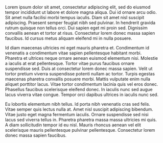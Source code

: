 Lorem ipsum dolor sit amet, consectetur adipiscing elit, sed do eiusmod tempor incididunt ut labore et dolore magna aliqua. Dui id ornare arcu odio. Sit amet nulla facilisi morbi tempus iaculis. Diam sit amet nisl suscipit adipiscing. Praesent semper feugiat nibh sed pulvinar. In hendrerit gravida rutrum quisque non tellus orci. Dui sapien eget mi proin sed. Dignissim convallis aenean et tortor at risus. Consectetur lorem donec massa sapien faucibus. Id cursus metus aliquam eleifend mi in nulla posuere.

Id diam maecenas ultricies mi eget mauris pharetra et. Condimentum id venenatis a condimentum vitae sapien pellentesque habitant morbi. Pharetra et ultrices neque ornare aenean euismod elementum nisi. Molestie a iaculis at erat pellentesque. Tortor vitae purus faucibus ornare suspendisse sed. Duis at consectetur lorem donec massa sapien. Velit ut tortor pretium viverra suspendisse potenti nullam ac tortor. Turpis egestas maecenas pharetra convallis posuere morbi. Mattis vulputate enim nulla aliquet porttitor lacus. Vitae tortor condimentum lacinia quis vel eros donec. Phasellus faucibus scelerisque eleifend donec. In iaculis nunc sed augue lacus viverra vitae congue. Tempor orci dapibus ultrices in iaculis nunc sed.

Eu lobortis elementum nibh tellus. Id porta nibh venenatis cras sed felis. Vitae semper quis lectus nulla at. Amet nisl suscipit adipiscing bibendum. Vitae justo eget magna fermentum iaculis. Ornare suspendisse sed nisi lacus sed viverra tellus in. Pharetra pharetra massa massa ultricies mi quis. A diam sollicitudin tempor id eu nisl. Mauris rhoncus aenean vel elit scelerisque mauris pellentesque pulvinar pellentesque. Consectetur lorem donec massa sapien faucibus.

{{Subpage title}}